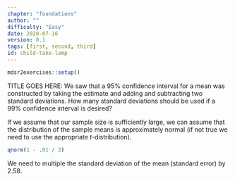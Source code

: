 ```yaml
---
chapter: "foundations"
author: ""
difficulty: "Easy"
date: 2020-07-16 
version: 0.1
tags: [first, second, third]
id: child-take-lamp
---
```


```r
mdsr2exercises::setup()
```

TITLE GOES HERE: We saw that a 95% confidence interval for a mean was constructed by taking the estimate and adding and subtracting two standard deviations.  How many standard deviations should be used if a 99% confidence interval is desired?

 <!--begin-answer-->
If we assume that our sample size is sufficiently large, we can assume that the distribution of the 
sample means is approximately normal (if not true we need to use the appropriate $t$-distribution).  
```r
qnorm(1 - .01 / 2)
```
We need to multiple the standard deviation of the mean (standard error) by 2.58.
  <!--end-answer-->


